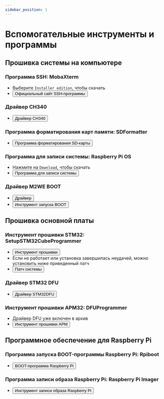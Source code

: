 ```yaml
---
sidebar_position: 1
---
```




# Вспомогательные инструменты и программы

## **Прошивка системы на компьютере**

### Программа SSH: MobaXterm
* Выберите `Installer edition`, чтобы скачать
* <Button variant="contained" disableElevation href="https://mobaxterm.mobatek.net/download-home-edition.html">Официальный сайт SSH-программы</Button>

### Драйвер CH340
* <Button variant="contained" disableElevation href="https://cdn.mellow.klipper.cn/EXE/CH340.zip">Драйвер CH340</Button>

### Программа форматирования карт памяти: SDFormatter
* <Button variant="contained" disableElevation href="https://www.waveshare.net/w/upload/d/d7/Panasonic_SDFormatter.zip">Программа форматирования SD-карты</Button>

### Программа для записи системы: Raspberry Pi OS
* Нажмите на `Download`, чтобы скачать
* <Button variant="contained" disableElevation href="https://www.raspberrypi.com/software/">Программа для записи системы</Button>

### Драйвер M2WE BOOT
* <Button variant="contained" disableElevation href="https://cdn.mellow.klipper.cn/Utils/zadig-2.7.exe">Драйвер</Button>
* <Button variant="contained" disableElevation href="https://cdn.mellow.klipper.cn/Utils/FLY-BOOT-Setup.msi">Инструмент запуска BOOT</Button>

## **Прошивка основной платы**

### Инструмент прошивки STM32: SetupSTM32CubeProgrammer
* <Button variant="contained" disableElevation href="https://cdn.mellow.klipper.cn/EXE/SetupSTM32CubeProgrammer_win64.zip">Инструмент прошивки</Button>
* Если не работает или установка завершилась неудачей, можно установить ниже приведенный патч
* <Button variant="contained" disableElevation href="https://cdn.mellow.klipper.cn/EXE/%D0%9C%D0%B8%D0%BA%D1%80%D0%BE%D1%81%D0%BE%D0%B2%D0%B0%D1%8F_%D0%BF%D1%80%D0%BE%D0%B3%D1%80%D0%B0%D0%BC%D0%BC%D0%B0.zip">Патч системы</Button>

### Драйвер STM32 DFU
* <Button variant="contained" disableElevation href="https://cdn.mellow.klipper.cn/EXE/STM32DFU.zip">Драйвер STM32DFU</Button>

### Инструмент прошивки APM32: DFUProgrammer
* Драйвер DFU уже включен в архив
* <Button variant="contained" disableElevation href="https://cdn.mellow.klipper.cn/EXE/DFUProgrammer.zip">Инструмент прошивки APM</Button>

## **Программное обеспечение для Raspberry Pi**

### Программа запуска BOOT-программы Raspberry Pi: Rpiboot
* <Button variant="contained" disableElevation href="https://files.waveshare.net/wiki/w/upload/f/f3/Rpiboot_setup.zip">BOOT-программа Raspberry Pi</Button>

### Программа записи образа Raspberry Pi: Raspberry Pi Imager
* <Button variant="contained" disableElevation href="https://www.raspberrypi.com/software/">Инструмент записи образа Raspberry Pi</Button>
